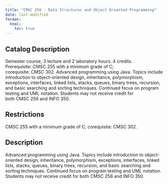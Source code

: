 ```yaml
---
title: "CMSC 256 - Data Structures and Object Oriented Programming"
date: last-modified
format:
  html:
    toc: true
---
```


## Catalog Description

Semester course; 3 lecture and 2 laboratory hours. 4 credits. Prerequisite: CMSC 255 with a minimum grade of C; corequisite: CMSC 302. Advanced programming using Java. Topics include introduction to object-oriented design, inheritance, polymorphism, exceptions, interfaces, linked lists, stacks, queues, binary trees, recursion, and basic searching and sorting techniques. Continued focus on program testing and UML notation. Students may not receive credit for both CMSC 256 and INFO 350.


## Restrictions
 
CMSC 255 with a minimum grade of C; corequisite: CMSC 302.

## Description

Advanced programming using Java. Topics include introduction to object-oriented design, inheritance, polymorphism, exceptions, interfaces, linked lists, stacks, queues, binary trees, recursion, and basic searching and sorting techniques. Continued focus on program testing and UML notation. Students may not receive credit for both CMSC 256 and INFO 350.


